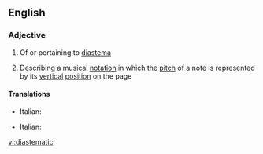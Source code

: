==English==

===Adjective===
{{en-adj}}

# Of or pertaining to [[diastema]]
# {{music}} Describing a musical [[notation]] in which the [[pitch]] of a note is represented by its [[vertical]] [[position]] on the page

====Translations====
{{trans-top|of diastema}}
* Italian: {{t-|it|diastematico}}
{{trans-mid}}
{{trans-bottom}}

{{trans-top|notation}}
* Italian: {{t-|it|diastematico}}
{{trans-mid}}
{{trans-bottom}}

[[vi:diastematic]]